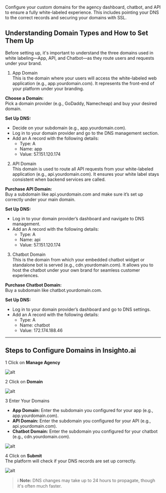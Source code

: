 Configure your custom domains for the agency dashboard, chatbot, and API to ensure a fully white-labeled experience. This includes pointing your DNS to the correct records and securing your domains with SSL.

## Understanding Domain Types and How to Set Them Up

Before setting up, it's important to understand the three domains used in white labeling—App, API, and Chatbot—as they route users and requests under your brand.

 1. App Domain  
This is the domain where your users will access the white-labeled web application (e.g., app.yourdomain.com). It represents the front-end of your platform under your branding.

**Choose a Domain:**  
Pick a domain provider (e.g., GoDaddy, Namecheap) and buy your desired domain.

**Set Up DNS:**

- Decide on your subdomain (e.g., app.yourdomain.com).
- Log in to your domain provider and go to the DNS management section.
- Add an A record with the following details:  
  - Type: A  
  - Name: app  
  - Value: 57.151.120.174

 2. API Domain  
This domain is used to route all API requests from your white-labeled application (e.g., api.yourdomain.com). It ensures your white label stays consistent when backend services are called.

**Purchase API Domain:**  
Buy a subdomain like api.yourdomain.com and make sure it’s set up correctly under your main domain.

**Set Up DNS:**

- Log in to your domain provider’s dashboard and navigate to DNS management.
- Add an A record with the following details:  
  - Type: A  
  - Name: api  
  - Value: 57.151.120.174

 3. Chatbot Domain  
This is the domain from which your embedded chatbot widget or standalone bot is served (e.g., cdn.yourdomain.com). It allows you to host the chatbot under your own brand for seamless customer experiences.

**Purchase Chatbot Domain:**  
Buy a subdomain like chatbot.yourdomain.com.

**Set Up DNS:**

- Log in to your domain provider’s dashboard and go to DNS settings.
- Add an A record with the following details:  
  - Type: A  
  - Name: chatbot  
  - Value: 172.174.188.46

---

## Steps to Configure Domains in Insighto.ai

 1  Click on **Manage Agency**

![alt](images/domain/1.png)

 2  Click on **Domain**

![alt](images/domain/2.png)

3   Enter Your Domains

- **App Domain:** Enter the subdomain you configured for your app (e.g., app.yourdomain.com).
- **API Domain:** Enter the subdomain you configured for your API (e.g., api.yourdomain.com).
- **Chatbot Domain:** Enter the subdomain you configured for your chatbot (e.g., cdn.yourdomain.com).

![alt](images/domain/3.png)

4  Click on **Submit**  
The platform will check if your DNS records are set up correctly.

![alt](images/domain/4.png)

> ℹ️ **Note:** DNS changes may take up to 24 hours to propagate, though it's often much faster.
